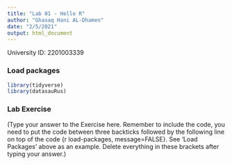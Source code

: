 ```yaml
---
title: "Lab 01 - Hello R"
author: "Ghasaq Hani AL-Dhamen"
date: "2/5/2021"
output: html_document
---
```


University ID: 2201003339

### Load packages

```r
library(tidyverse) 
library(datasauRus)
```


### Lab Exercise

(Type your answer to the Exercise here. Remember to include the code, you need to put the code between three backticks followed by the following line on top of the code {r load-packages, message=FALSE}. See 'Load Packages' above as an example. Delete everything in these brackets after typing your answer.)
